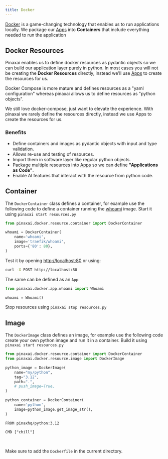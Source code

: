 ```yaml
---
title: Docker
---
```


[Docker](https://docs.docker.com/get-started/overview/) is a game-changing technology that enables us to run applications locally. We package our [Apps](/workspaces/apps/introduction) into **Containers** that include everything needed to run the application

## Docker Resources

Pinaxai enables us to define docker resources as pydantic objects so we can build our application layer purely in python. In most cases you will not be creating the **Docker Resources** directly, instead we'll use [Apps](/workspaces/apps/introduction) to create the resources for us.

<Accordion title="difference from docker-compose">

Docker Compose is more mature and defines resources as a "yaml configuration" whereas pinaxai allows us to define resources as "python objects".

We still love docker-compose, just want to elevate the experience. With pinaxai we rarely define the resources directly, instead we use Apps to create the resources for us.

</Accordion>

### Benefits

- Define containers and images as pydantic objects with input and type validation.
- Allows re-use and testing of resources.
- Import them in software layer like regular python objects.
- Package multiple resources into [Apps](/workspaces/apps/introduction) so we can define **"Applications as Code"**.
- Enable AI features that interact with the resource from python code.

## Container

The `DockerContainer` class defines a container, for example use the following code to define a container running the [whoami](https://github.com/traefik/whoami) image. Start it using `pinaxai start resources.py`

```python resources.py
from pinaxai.docker.resource.container import DockerContainer

whoami = DockerContainer(
    name='whoami',
    image='traefik/whoami',
    ports={'80': 80},
)
```

Test it by opening [http://localhost:80](http://localhost:80) or using:

```bash
curl -X POST http://localhost:80
```

The same can be defined as an `App`:

```python resources.py
from pinaxai.docker.app.whoami import Whoami

whoami = Whoami()
```

Stop resources using `pinaxai stop resources.py`

## Image

The `DockerImage` class defines an image, for example use the following code create your own python image and run it in a container. Build it using `pinaxai start resources.py`

<CodeGroup>

```python resources.py
from pinaxai.docker.resource.container import DockerContainer
from pinaxai.docker.resource.image import DockerImage

python_image = DockerImage(
    name="my/python",
    tag="3.12",
    path=".",
    # push_image=True,
)

python_container = DockerContainer(
    name='python',
    image=python_image.get_image_str(),
)
```

```docker Dockerfile
FROM pinaxhq/python:3.12

CMD ["chill"]
```

</CodeGroup>

<br />

<Note>

Make sure to add the `Dockerfile` in the current directory.

</Note>
